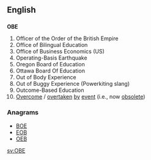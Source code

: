 {{also|obe|obe-}}
==English==

==={{initialism}}===
'''OBE'''

# Officer of the Order of the British Empire
# Office of Bilingual Education
# Office of Business Economics (US)
# Operating-Basis Earthquake
# Oregon Board of Education
# Ottawa Board Of Education
# Out of Body Experience
# Out of Buggy Experience (Powerkiting slang)
# Outcome-Based Education
# [[overcome|Overcome]] / [[overtaken]] [[by]] [[event]] (i.e., now [[obsolete]])

===Anagrams===
* [[BOE#English|BOE]]
* [[EOB#English|EOB]]
* [[OEB#English|OEB]]


[[sv:OBE]]
